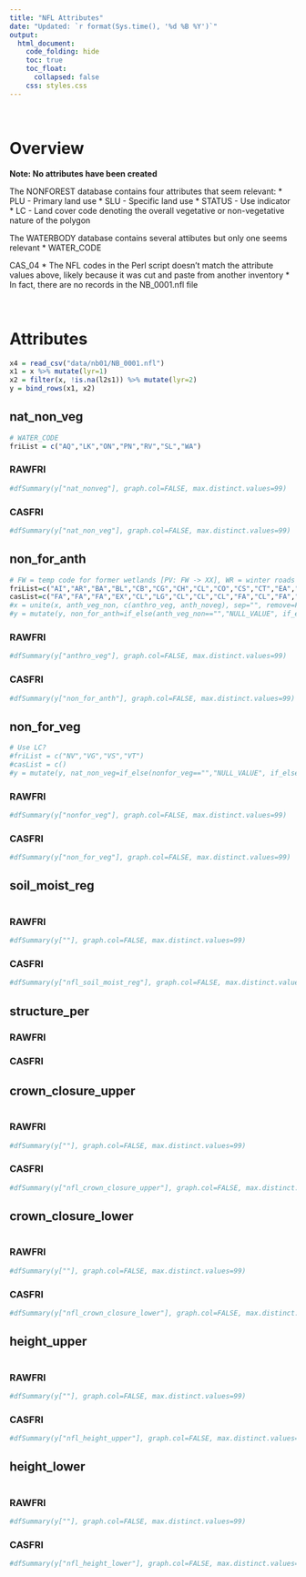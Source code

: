 ```yaml
---  
title: "NFL Attributes"
date: "Updated: `r format(Sys.time(), '%d %B %Y')`"
output:  
  html_document:  
    code_folding: hide
    toc: true
    toc_float:
      collapsed: false
    css: styles.css
---  
```


<br>

# Overview

**Note: No attributes have been created**

The NONFOREST database contains four attributes that seem relevant:
  * PLU - Primary land use
  * SLU - Specific land use
  * STATUS - Use indicator
  * LC - Land cover code denoting the overall vegetative or non-vegetative nature of the polygon

The WATERBODY database contains several attibutes but only one seems relevant
  * WATER_CODE

CAS_04
  * The NFL codes in the Perl script doesn't match the attribute values above, likely because it was cut and paste from another inventory
  * In fact, there are no records in the NB_0001.nfl file

<br>

# Attributes


```r
x4 = read_csv("data/nb01/NB_0001.nfl")
x1 = x %>% mutate(lyr=1)
x2 = filter(x, !is.na(l2s1)) %>% mutate(lyr=2)
y = bind_rows(x1, x2)
```

## nat_non_veg {.tabset}

```r
# WATER_CODE
friList = c("AQ","LK","ON","PN","RV","SL","WA")
```

### RAWFRI

```r
#dfSummary(y["nat_nonveg"], graph.col=FALSE, max.distinct.values=99)
```

### CASFRI

```r
#dfSummary(y["nat_non_veg"], graph.col=FALSE, max.distinct.values=99)
```

## non_for_anth {.tabset}

```r
# FW = temp code for former wetlands [PV: FW -> XX], WR = winter roads [PV: WR -> FA], PR not in metadata [PV: PR -> XX]
friList=c("AI","AR","BA","BL","CB","CG","CH","CL","CO","CS","CT","EA","FD","FP","FW","GC","GP","IP","IZ","LE","LF","MI","PA","PB","PP","PR","QU","RD","RF","RO","RR","RU","RY","SG","SK","TM","TR","UR","WR")
casList=c("FA","FA","FA","EX","CL","LG","CL","CL","CL","FA","CL","FA","CL","CL","XX","FA","IN","IN","FA","FA","IN","IN","FA","IN","FA","XX","IN","FA","WS","RK","FA","SE","FA","LG","FA","FA","FA","SE","FA")
#x = unite(x, anth_veg_non, c(anthro_veg, anth_noveg), sep="", remove=FALSE) %>% mutate(anth_veg_non = str_trim(anth_veg_non))
#y = mutate(y, non_for_anth=if_else(anth_veg_non=="","NULL_VALUE", if_else(!anth_veg_non=="" & !anth_veg_non %in% friList, "NOT_IN_SET", mapvalues(anth_veg_non, friList, casList))))
```

### RAWFRI

```r
#dfSummary(y["anthro_veg"], graph.col=FALSE, max.distinct.values=99)
```

### CASFRI

```r
#dfSummary(y["non_for_anth"], graph.col=FALSE, max.distinct.values=99)
```

## non_for_veg {.tabset}

```r
# Use LC?
#friList = c("NV","VG","VS","VT")
#casList = c()
#y = mutate(y, nat_non_veg=if_else(nonfor_veg=="","NULL_VALUE", if_else(!nonfor_veg=="" & !nonfor_veg %in% friList, "NOT_IN_SET", mapvalues(nonfor_veg, friList, casList))))
```

### RAWFRI

```r
#dfSummary(y["nonfor_veg"], graph.col=FALSE, max.distinct.values=99)
```

### CASFRI

```r
#dfSummary(y["non_for_veg"], graph.col=FALSE, max.distinct.values=99)
```

## soil_moist_reg {.tabset}

```r
```

### RAWFRI

```r
#dfSummary(y[""], graph.col=FALSE, max.distinct.values=99)
```
### CASFRI

```r
#dfSummary(y["nfl_soil_moist_reg"], graph.col=FALSE, max.distinct.values=99)
```

## structure_per {.tabset}

### RAWFRI

### CASFRI

## crown_closure_upper {.tabset}

```r
```

### RAWFRI

```r
#dfSummary(y[""], graph.col=FALSE, max.distinct.values=99)
```

### CASFRI

```r
#dfSummary(y["nfl_crown_closure_upper"], graph.col=FALSE, max.distinct.values=99)
```

## crown_closure_lower {.tabset}


```r
```

### RAWFRI

```r
#dfSummary(y[""], graph.col=FALSE, max.distinct.values=99)
```

### CASFRI

```r
#dfSummary(y["nfl_crown_closure_lower"], graph.col=FALSE, max.distinct.values=99)
```

## height_upper {.tabset}

```r
```

### RAWFRI

```r
#dfSummary(y[""], graph.col=FALSE, max.distinct.values=99)
```

### CASFRI

```r
#dfSummary(y["nfl_height_upper"], graph.col=FALSE, max.distinct.values=99)
```

## height_lower {.tabset}

```r
```

### RAWFRI

```r
#dfSummary(y[""], graph.col=FALSE, max.distinct.values=99)
```

### CASFRI

```r
#dfSummary(y["nfl_height_lower"], graph.col=FALSE, max.distinct.values=99)
```
